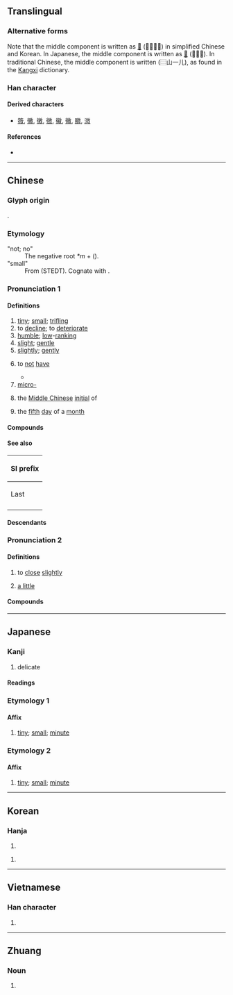 {{also|徵|徴|徹}}
{{character info}}
==Translingual==
{{ja-forms|微|微|微}}

===Alternative forms===
Note that the middle component is written as [[𡵂]] (⿳山一几) in simplified Chinese and Korean. In Japanese, the middle component is written as [[𡵉]] (⿱山兀). In traditional Chinese, the middle component is written (⿳山一儿), as found in the [[Kangxi]] dictionary.

===Han character===
{{Han char|rn=60|rad=彳|as=10|sn=13|four=28240|canj=HOUNK,HOUUK|ids=⿰彳𢼸(GK),⿰彳𣁋(TJV)}}

====Derived characters====
* [[䉠]], [[黴]], [[徽]], [[徵]], [[鰴]], [[幑]], [[覹]], [[溦]]

====References====
* {{Han ref|kx=0370.120|dkj=10203|dj=0696.150|hdz=20837.100|uh=5FAE|ud=24494|bh=B74C|bd=46924}}

----

==Chinese==
{{zh-forms|ss=𡵉|alt=㣲,𢕧,𢼸}}

===Glyph origin===
{{Han etym}}
{{Han compound|彳|𢼸|c1=s|c2=p|ls=psc}}.

===Etymology===
; "not; no"
: The negative root ''*m'' + {{och-l|惟|to be}} ({{zh-ref|Pulleybank, 1995}}).
; "small"
: From {{inh|zh|sit-pro|*mwəj||fine; delicate}} (STEDT). Cognate with {{cog|my|မွေ့||delicate}}.

===Pronunciation 1===
{{zh-pron
|m=微
|m-s=
|c=mei4
|c-t=
|g=
|h=pfs=mì;gd=mi2
|j=
|mb=mî
|md=mì
|mn=bî
|mn-t=mui5
|w=3mi,3vi
|x=uei2
|mc=y
|oc=y
|cat=a,v,adv,pref,n
}}

====Definitions====
{{zh-hanzi}}

# [[tiny]]; [[small]]; [[trifling]]
# to [[decline]]; to [[deteriorate]]
# [[humble]]; [[low]]-[[ranking]]
# [[slight]]; [[gentle]]
# [[slightly]]; [[gently]]
# {{zh-o}} to [[not]] [[have]]
#* {{zh-x|微 ^管 ^仲，吾 其 被{pī}髮左衽 矣。|'''Without''' Guan Zhong, we should now be wearing our hair unbound, and the lappets of our coats buttoning on the left side.|ref=Analects}}
# [[micro-]] {{gloss|[[Appendix:SI units|SI unit]] prefix}}
# {{zh-div|母}} {{lb|zh|Chinese linguistics}} the [[Middle Chinese]] [[initial]] of {{ltc-l|微}}
# {{zh-div|日}} {{lb|zh|telegraphy}} the [[fifth]] [[day]] of a [[month]]

====Compounds====
{{zh-der|寒微簡陋|微晶|微分學|微血管|微笑|微眇|微忱|微渺|微卷|卑微|忽微|微獨|微微|慎微|寒微|微服|微時|人微權輕|兵少將微|微乎其微|側微|微積分|微行|名微德薄|兵微將寡|微風|微辭|微言|微脈|微纖|微細|微粒|微米|微生物|微波|微曦|微暈|微文深詆|微情|微弱|微小|微子|微分|微不足道|微薄|微詞|微息|入微|慎小謹微|微醺|幾微|希微|式微|具體而微|低微|微茫|幽微|些微|寖微寖滅|微型|微中子|微恙|凌波微步|人微言輕|微賤|微塵|刻畫入微|微量|微電腦|微妙|微末|微處理器|微處理機|微臣|功微德薄|力微任重|微文|元微之|太微|以微知著|梨頰微渦|洞燭入微|杜微慎防|敬小慎微|拈花微笑|梭微子|才秀人微|探賾索微|杜漸防微|白璧微瑕|窮纖入微|福生于微|睹微知著|星際微塵|稍微|窮幽極微|積微成著|略微|禍起隱微|波微|破顏微笑|熹微|知微知彰|浸微|本小利微|無微不至|浸微浸消|杜漸除微|毚微|清謳微吟|視微知著|火熹微|白玉微瑕|爝火微光|滄海微塵|白玉微疵|才微智淺|漸趨式微|深微|興微繼絕|風微浪穩|精微|縮微|細微|衰微|見微知萌|翠微山|顯微鏡|糧寡兵微|翠微|闡微|纖微|言微旨遠|顯微書影|體貼入微|通幽洞微|霏微|身輕言微|顯微手術|量小力微|談言微中|鉤隱抉微|顯微照相|蠅頭微利|隱微|防微杜漸|防微慮遠|細微末節|輕微|蟲沙微類|辭微旨遠|造微入妙|謹小慎微|見微知著|音韻闡微|紫微|縮影微捲|微信|微博|可微|微軟|稀微:hi-bî;Min Nan|笑微微:chhiò-bi-bi;Min Nan|微雕|微雕}}

====See also====
{| class="wikitable"
! colspan=3 | SI prefix
|-
! Last
!
! Next
|-
| {{l|zh|[[毫]]}}
| {{lang|zh|微}}
| {{l|zh|[[奈]]/[[納]]}}
|}

====Descendants====
{{CJKV||み|j2=び|미|vi}}

===Pronunciation 2===
{{zh-pron
|mn=bui
|cat=v,adv
}}

====Definitions====
{{zh-hanzi}} {{lb|zh|Min Nan}}

# {{lb|zh|mouth|eyes|etc.}} to [[close]] [[slightly]]
# [[a little]]

====Compounds====
{{zh-der|微目|峇微|沙微:sa-bui;Min Nan}}

----

==Japanese==

===Kanji===
{{ja-kanji|grade=c|rs=彳10}}

# delicate

====Readings====
{{ja-readings
|goon=み
|kanon=び
|kun=かす-か, ちい-さい, わずか
}}

===Etymology 1===

====Affix====
{{ja-pos|affix|び}}

# [[tiny]]; [[small]]; [[minute]]

===Etymology 2===

====Affix====
{{ja-pos|affix|み}}

# [[tiny]]; [[small]]; [[minute]]

----

==Korean==

===Hanja===
{{ko-hanja|작다|작을|미}}

# {{hanja form of|미|[[small]], [[few]], [[little]], [[hidden]]}}

{{ko-hanja|자질구레하다|자질구레할|미}}

# {{hanja form of|미|[[minor]], [[trivial]], [[trifling]]}}

----

==Vietnamese==

===Han character===
{{vi-readings|reading=vi|rs=彳10}}

# {{han tu form of|vi|[[micro-]]}}

----

==Zhuang==

===Noun===
{{za-head|noun}}

# {{za-sawndip form of|feiz||fire}}